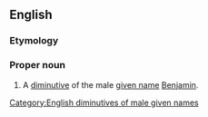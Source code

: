 ==English==

===Etymology===
{{suffix|en|Benjamin|y|id2=diminutive}}

===Proper noun===
{{en-proper noun}}

# A [[diminutive]] of the male [[given name]] [[Benjamin]].

[[Category:English diminutives of male given names]]